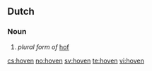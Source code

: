 ==Dutch==
===Noun===
{{infl|nl|noun|cat=plurals}}
# ''plural form of'' [[hof]]

[[cs:hoven]]
[[no:hoven]]
[[sv:hoven]]
[[te:hoven]]
[[vi:hoven]]